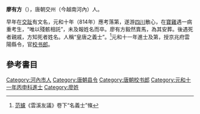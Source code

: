 '''廖有方'''（{{bd|?||?|}}），唐朝交州（今越南河內）人。

早年在[[交趾|交趾]]有文名，元和十年（814年）應考落第，遂游[[四川|四川]]散心，在[[寶雞|寶雞]]遇一病重考生，“唯以殘骸相託”，未及報姓名而卒。廖有方毅然賣馬，為其安葬。後遇死者親戚，方知死者姓名。人稱“皇唐之義士”。<ref>[[范攄|范攄]]《雲溪友議》卷下“名義士”條</ref>元和十一年進士及第，授京兆府雲陽縣令，官[[校书郎|校书郎]]。

==參考書目==
{{reflist}}

{{DEFAULTSORT:Liao Youfang}}
[[Category:河內市人|Category:河內市人]]
[[Category:唐朝县令|Category:唐朝县令]]
[[Category:唐朝校书郎|Category:唐朝校书郎]]
[[Category:元和十一年丙申科進士|Category:元和十一年丙申科進士]]
[[Category:廖姓|Category:廖姓]]